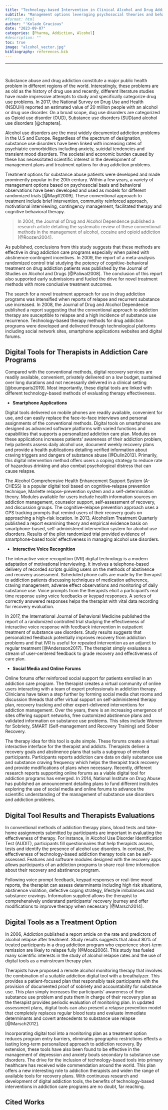 ```yaml
---
title: "Technology-based Intervention in Clinical Alcohol and Drug Addiction Care Programs"
subtitle: "Management options leveraging psychosocial theories and behavioral observations developed and used as proposed models and different randomized trials for addiction care"
#format: html
author: "'Kolade Gracious"
date: "2023-09-07"
categories: [Pharma, Addiction, Alcohol]
#description: ""
toc: true
image: "alcohol_vector.jpg"
bibliography: references.bib
---
```


------------------------------------------------------------------------

<br>

Substance abuse and drug addiction constitute a major public health problem in different regions of the world. Interestingly, these problems are as old as the history of drug use and recently, different literature studies have made impressive attempts to study and specifically categorize drug use problems. In 2017, the National Survey on Drug Use and Health (NSDUH) reported an estimated value of 20 million people with an alcohol or drug use disorder. On a broad scope, dug use disorders are categorized as Opioid use disorder (OUD), Substance use disorders (SUD)and alcohol use disorders [@chaptera].

Alcohol use disorders are the most widely documented addiction problems in the U.S and Europe. Regardless of the spectrum of designation, substance use disorders have been linked with increasing rates of psychiatric comorbidities including anxiety, suicidal tendencies and transient mood disorders. The societal and economic burden caused by these has necessitated scientific interest in the development of management plans and treatment options for drug addiction problems.

Treatment options for substance abuse patients were developed and made prominently popular in the 20th century. Within a few years, a variety of management options based on psychosocial basis and behavioral observations have been developed and used as models for different randomized trials [@Magill2009]. These conventional approach to treatment include brief intervention, community reinforced approach, motivational interviewing, contingency management, facilitated therapy and cognitive behavioral therapy.

> In 2004, the Journal of Drug and Alcohol Dependence published a research article detailing the systematic review of these conventional methods in the management of alcohol, cocaine and opioid addiction [@Roozen2004].

As published, conclusions from this study suggests that these methods are effective in drug addiction care programs especially when paired with abstinence-contingent incentives. In 2009, the report of a meta-analysis randomized control trial studying the potency of cognitive-behavioral treatment on drug addiction patients was published by the Journal of Studies on Alcohol and Drugs [@Paliwal2008]. The conclusion of this report also supported early submissions and fueled the drive for novel treatment methods with more conclusive treatment outcomes.

The search for a novel treatment approach for use in drug addiction programs was intensified when reports of relapse and recurrent substance use increased. In 2008, the Journal of Drug and Alcohol Dependence published a report suggesting that the conventional approach to addiction therapy are susceptible to relapse and a high incidence of substance use recurrence. Technology-based therapy methods for drug addiction programs were developed and delivered through technological platforms including social network sites, smartphone applications websites and digital forums.

## Digital Tools for Therapists in Addiction Care Programs

Compared with the conventional methods, digital recovery services are readily available, convenient, privately delivered on a low budget, sustained over long durations and not necessarily delivered in a clinical setting [@boumparis2019]. Most importantly, these digital tools are linked with different technology-based methods of evaluating therapy effectiveness.

-   **Smartphone Applications**

Digital tools delivered on mobile phones are readily available, convenient for use, and can easily replace the face-to-face interviews and personal assignments of the conventional methods. Digital tools on smartphones are designed as advanced software platforms with varied functions and capabilities that supports a personalized addiction care plan. Modules on these applications increases patients' awareness of their addiction problem, help patients assess daily alcohol use, document weekly recovery plans and provide a health publications detailing verified information about craving triggers and dangers of substance abuse [@Dulin2013]. Primarily, this digital intervention method offers users a coping strategy to reduce rate of hazardous drinking and also combat psychological distress that can cause relapse.

The Alcohol Comprehensive Health Enhancement Support System (A-CHESS) is a popular digital tool based on cognitive-relapse prevention technique, Marlette relapse-prevention system and a self-determination theory. Modules available for users include health information sources on addiction management, counselor support, self-assessment of recovery, and discussion groups. The cognitive-relapse prevention approach uses a GPS tracking prompts that remind users of their recovery goals on approaching a high-risk location. In 2013, Alcoholism Treatment Quarterly published a report examining theory and empirical evidence basis on smartphone-based, self-administered intervention system for alcohol use disorders. Results of the pilot randomized trial provided evidence of smartphone-based tools' effectiveness in managing alcohol use disorders.

-   **Interactive Voice Recognition**

The interactive voice recognition (IVR) digital technology is a modern adaptation of motivational interviewing. It involves a telephone-based delivery of recorded scripts guiding users on the methods of abstinence and recovery assessment. Scheduled phone calls are made by the therapist to addiction patients discussing techniques of medication adherence, craving management, adverse effect observations and monitoring of daily substance use. Voice prompts from the therapists elicit a participant's real time response using voice feedbacks or keypad responses. A series of correctly answered responses helps the therapist with vital data recording for recovery evaluation.

In 2017, the International Journal of Behavioral Medicine published the report of a randomized controlled trial studying the effectiveness of interactive voice response with feedback intervention in outpatient treatment of substance use disorders. Study results suggests that personalized feedback potentially improves recovery from addiction problems and that IVR is useful for repeated intervention as an adjunct to regular treatment [@Andersson2017]. The therapist simply evaluates a stream of user-centered feedback to grade recovery and effectiveness of care plan.

-   **Social Media and Online Forums**

Online forums offer reinforced social support for patients enrolled in an addiction care program. The therapist creates a virtual community of online users interacting with a team of expert professionals in addiction therapy. Clinicians have taken a step further by forming social media chat rooms and discussion threads that offer virtual support on self-administered therapy plan, recovery tracking and other expert-delivered interventions for addiction management. Over the years, there is an increasing emergence of sites offering support networks, free customized abstinence plans and validated information on substance use problems. This sites include Women for Sobriety, SMART (Self-management and Recovery Training) and Sober Recovery.

The therapy idea for this tool is quite simple. These forums create a virtual interactive interface for the therapist and addicts. Therapists deliver a recovery goals and abstinence plans that suits a subgroup of enrolled participants. Participants reports addiction care data on daily substance use and substance craving frequency which helps the therapist track recovery and provide modifications of plans when necessary. Recently, different research reports supporting online forums as a viable digital tool for addiction programs has emerged. In 2014, National Institute on Drug Abuse has published an announcement detailing plans to fund different institutes exploring the use of social media and online forums to advance the scientific understanding of the management of substance use disorders and addiction problems.

## Digital Tool Results and Therapists Evaluations

In conventional methods of addiction therapy plans, blood tests and take-home assignments submitted by participants are important in evaluating the effectiveness of therapy. For instance, in Alcohol Use Disorder Identification Test (AUDIT), participants fill questionnaires that help therapists assess, tests and identify the presence of alcohol use disorders. In contrast, the effectiveness of technology-based addiction therapy tools can be self-assessed. Features and software modules designed with the recovery apps allows participants of an addiction programs to share real-time information about their recovery and abstinence program.

Following voice prompt feedback, keypad responses or real-time mood reports, the therapist can assess determinants including high risk situations, abstinence violation, defective coping strategy, lifestyle imbalances and substance cravings. Information supplied allows the therapist to comprehensively understand participants' recovery journey and offer modifications to improve therapy when necessary [@Marsch2014].

## Digital Tools as a Treatment Option

In 2006, Addiction published a report article on the rate and predictors of alcohol relapse after treatment. Study results suggests that about 80% of treated participants in a drug addiction program who experience short-term remission are likely to relapse fully [@Moos2006]. This study has fueled many scientific interests in the study of alcohol relapse rates and the use of digital tools as a mainstream therapy plan.

Therapists have proposed a remote alcohol monitoring therapy that involves the combination of a suitable addiction digital tool with a breathalyzer. This provides a patient-focused plan that responsibly task participants with the provision of documented proof of sobriety and accountability for substance use. This plan simply increases the participants' awareness of their substance use problem and puts them in charge of their recovery plan as the therapist provides periodic evaluation of monitoring plan. In updated assessment plans, digital tools can also present a relapse prevention model that completely replaces regular blood tests and evaluate immediate determinants and covert antecedents to substance use relapse [@Marsch2012].

Incorporating digital tool into a monitoring plan as a treatment option reduces program entry barriers, eliminates geographic restrictions effects a lasting long-term personalized approach to addiction recovery. By extension, these tools have also been found to be effective in the management of depression and anxiety bouts secondary to substance use disorders. The drive for the inclusion of technology-based tools into primary healthcare has received wide commendation around the world. This plan offers a new interesting role to addiction therapists and widen the range of available tools for recovery plans. With continuous research and development of digital addiction tools, the benefits of technology-based interventions in addiction care programs are no doubt, far reaching.

## Cited Works
